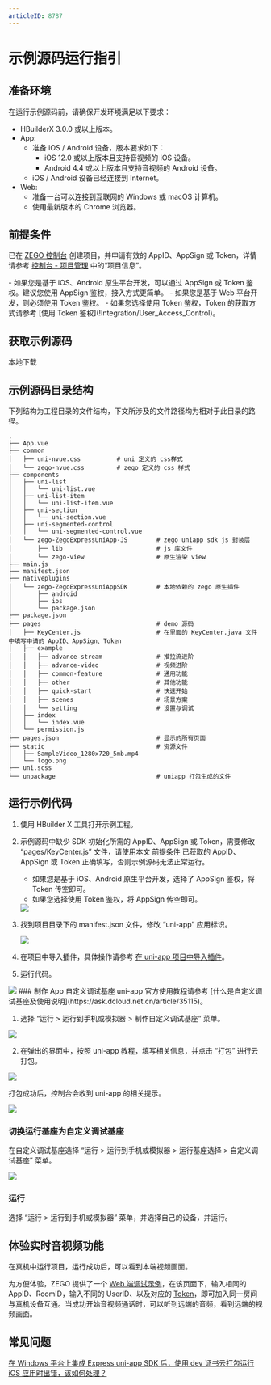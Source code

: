 ```yaml
---
articleID: 8787
---
```

# 示例源码运行指引


## 准备环境

在运行示例源码前，请确保开发环境满足以下要求：

- HBuilderX 3.0.0 或以上版本。
- App:
    - 准备 iOS / Android 设备，版本要求如下：
        - iOS 12.0 或以上版本且支持音视频的 iOS 设备。
        - Android 4.4 或以上版本且支持音视频的 Android 设备。
    - iOS / Android 设备已经连接到 Internet。
- Web:
    - 准备一台可以连接到互联网的 Windows 或 macOS 计算机。
    - 使用最新版本的 Chrome 浏览器。

## 前提条件

已在 [ZEGO 控制台](https://console.zego.im) 创建项目，并申请有效的 AppID、AppSign 或 Token，详情请参考 [控制台 - 项目管理](/console/project-info) 中的“项目信息”。

<Warning title="注意">
- 如果您是基于 iOS、Android 原生平台开发，可以通过 AppSign 或 Token 鉴权。建议您使用 AppSign 鉴权，接入方式更简单。
- 如果您是基于 Web 平台开发，则必须使用 Token 鉴权。
- 如果您选择使用 Token 鉴权，Token 的获取方式请参考 [使用 Token 鉴权](!Integration/User_Access_Control)。
</Warning>

## 获取示例源码

<Card title="示例源码" href="https://storage.zego.im/express/example/uniapp/ZegoExpressExample-UniApp.zip">
本地下载
</Card>

## 示例源码目录结构

下列结构为工程目录的文件结构，下文所涉及的文件路径均为相对于此目录的路径。

```tree
.
├── App.vue
├── common
│   ├── uni-nvue.css          # uni 定义的 css样式
│   └── zego-nvue.css         # zego 定义的 css 样式
├── components
│   ├── uni-list
│   │   └── uni-list.vue
│   ├── uni-list-item
│   │   └── uni-list-item.vue
│   ├── uni-section
│   │   └── uni-section.vue
│   ├── uni-segmented-control
│   │   └── uni-segmented-control.vue
│   └── zego-ZegoExpressUniApp-JS        # zego uniapp sdk js 封装层
│       ├── lib                          # js 库文件
│       └── zego-view                    # 原生渲染 view
├── main.js
├── manifest.json
├── nativeplugins
│   └── zego-ZegoExpressUniAppSDK        # 本地依赖的 zego 原生插件
│       ├── android
│       ├── ios
│       └── package.json
├── package.json
├── pages                                # demo 源码
│   ├── KeyCenter.js                     # 在里面的 KeyCenter.java 文件中填写申请的 AppID、AppSign、Token
│   ├── example
│   │   ├── advance-stream               # 推拉流进阶
│   │   ├── advance-video                # 视频进阶
│   │   ├── common-feature               # 通用功能
│   │   ├── other                        # 其他功能
│   │   ├── quick-start                  # 快速开始
│   │   ├── scenes                       # 场景方案
│   │   └── setting                      # 设置与调试
│   ├── index
│   │   └── index.vue
│   └── permission.js
├── pages.json                           # 显示的所有页面
├── static                               # 资源文件
│   ├── SampleVideo_1280x720_5mb.mp4
│   └── logo.png
├── uni.scss
└── unpackage                            # uniapp 打包生成的文件
```

## 运行示例代码

1. 使用 HBuilder X 工具打开示例工程。

2. 示例源码中缺少 SDK 初始化所需的 AppID、AppSign 或 Token，需要修改 “pages/KeyCenter.js” 文件，请使用本文 [前提条件](!DownloadDemo/DownloadDemo#1_2) 已获取的 AppID、AppSign 或 Token 正确填写，否则示例源码无法正常运行。

    - 如果您是基于 iOS、Android 原生平台开发，选择了 AppSign 鉴权，将 Token 传空即可。
    - 如果您选择使用 Token 鉴权，将 AppSign 传空即可。

    <Frame width="512" height="auto" caption=""><img src="https://storage.zego.im/sdk-doc/Pics/QuickStart/sample_code/sample_code_uniapp_new.jpeg" /></Frame>

3. 找到项目目录下的 manifest.json 文件，修改 “uni-app” 应用标识。

    <Frame width="512" height="auto" caption=""><img src="https://storage.zego.im/sdk-doc/Pics/Express/uniapp_manifest.png" /></Frame>

4. 在项目中导入插件，具体操作请参考 [在 uni-app 项目中导入插件](!Integration/SDK_Integration#2_3)。

5. 运行代码。

<Accordion title="运行到 Web 浏览器" defaultOpen="false">
<Frame width="512" height="auto" caption=""><img src="https://storage.zego.im/sdk-doc/Pics/run_uniapp_1.png" /></Frame>
</Accordion>


<Accordion title="运行到手机或模拟器" defaultOpen="false">
### 制作 App 自定义调试基座

<Note title="说明">
uni-app 官方使用教程请参考 [什么是自定义调试基座及使用说明](https://ask.dcloud.net.cn/article/35115)。
</Note>



1. 选择 “运行 > 运行到手机或模拟器 > 制作自定义调试基座” 菜单。

<Frame width="512" height="auto" caption=""><img src="https://storage.zego.im/sdk-doc/Pics/QuickStart/Customize_uniapp.png" /></Frame>

2. 在弹出的界面中，按照 uni-app 教程，填写相关信息，并点击 “打包” 进行云打包。

<Frame width="512" height="auto" caption=""><img src="https://storage.zego.im/sdk-doc/Pics/QuickStart/Unpack_uniapp.png" /></Frame>

打包成功后，控制台会收到 uni-app 的相关提示。

<Frame width="512" height="auto" caption=""><img src="https://storage.zego.im/sdk-doc/Pics/QuickStart/Packaged_successfully_uniapp.png" /></Frame>

### 切换运行基座为自定义调试基座

在自定义调试基座选择 “运行 > 运行到手机或模拟器 > 运行基座选择 > 自定义调试基座” 菜单。

<Frame width="512" height="auto" caption=""><img src="https://storage.zego.im/sdk-doc/Pics/QuickStart/run_uniapp.png" /></Frame>

### 运行

选择 “运行 > 运行到手机或模拟器” 菜单，并选择自己的设备，并运行。
</Accordion>

## 体验实时音视频功能

在真机中运行项目，运行成功后，可以看到本端视频画面。

为方便体验，ZEGO 提供了一个 [Web 端调试示例](https://zegodev.github.io/zego-express-webrtc-sample/assistDev/index.html)，在该页面下，输入相同的 AppID、RoomID，输入不同的 UserID、以及对应的 [Token](/console/development-assistance/app-development-assistance)，即可加入同一房间与真机设备互通。当成功开始音视频通话时，可以听到远端的音频，看到远端的视频画面。



## 常见问题

[在 Windows 平台上集成 Express uni-app SDK 后，使用 dev 证书云打包运行 iOS 应用时出错，该如何处理？](https://doc-zh.zego.im/faq/RTC_uniapp_packing_within_Windows?product=ExpressVideo&platform=uni-app)
